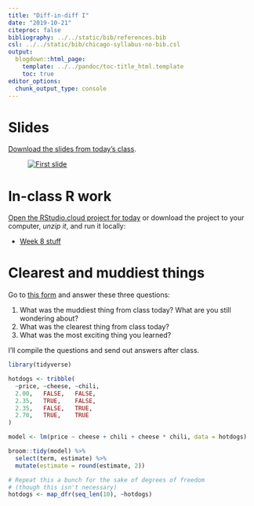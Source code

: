 ```yaml
---
title: "Diff-in-diff I"
date: "2019-10-21"
citeproc: false
bibliography: ../../static/bib/references.bib
csl: ../../static/bib/chicago-syllabus-no-bib.csl
output:
  blogdown::html_page:
    template: ../../pandoc/toc-title_html.template
    toc: true
editor_options: 
  chunk_output_type: console
---
```


# Slides

[Download the slides from today's class](/slides/PMAP-8521_2019-10-21.pdf).

<figure>
[![First slide](/images/slides/slides_2019-10-21.png)](/slides/PMAP-8521_2019-10-21.pdf)
</figure>


# In-class R work

[Open the RStudio.cloud project for today](https://rstudio.cloud/spaces/26160/project/635987) or download the project to your computer, *unzip it*, and run it locally:

- [<i class="fas fa-file-archive"></i> Week 8 stuff](/files/week8.zip)


# Clearest and muddiest things

Go to [this form](https://forms.gle/gDXoxmbQeps5suaJ6) and answer these three questions:

1. What was the muddiest thing from class today? What are you still wondering about?
2. What was the clearest thing from class today? 
3. What was the most exciting thing you learned?

I'll compile the questions and send out answers after class.


```r
library(tidyverse)

hotdogs <- tribble(
  ~price, ~cheese, ~chili,
  2.00,   FALSE,   FALSE,
  2.35,   TRUE,    FALSE,
  2.35,   FALSE,   TRUE,
  2.70,   TRUE,    TRUE
)

model <- lm(price ~ cheese + chili + cheese * chili, data = hotdogs)

broom::tidy(model) %>% 
  select(term, estimate) %>% 
  mutate(estimate = round(estimate, 2))

# Repeat this a bunch for the sake of degrees of freedom
# (though this isn't necessary)
hotdogs <- map_dfr(seq_len(10), ~hotdogs)
```
